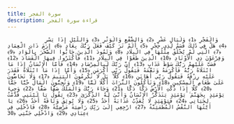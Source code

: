```yaml
---
title: سورة الفجر
description: قراءة سورة الفجر
---
```


                وَالْفَجْرِ ﴿1﴾ وَلَيَالٍ عَشْرٍ ﴿2﴾ وَالشَّفْعِ وَالْوَتْرِ ﴿3﴾ وَاللَّيْلِ إِذَا يَسْرِ ﴿4﴾ هَلْ فِي ذَٰلِكَ قَسَمٌ لِذِي حِجْرٍ ﴿5﴾ أَلَمْ تَرَ كَيْفَ فَعَلَ رَبُّكَ بِعَادٍ ﴿6﴾ إِرَمَ ذَاتِ الْعِمَادِ ﴿7﴾ الَّتِي لَمْ يُخْلَقْ مِثْلُهَا فِي الْبِلَادِ ﴿8﴾ وَثَمُودَ الَّذِينَ جَابُوا الصَّخْرَ بِالْوَادِ ﴿9﴾ وَفِرْعَوْنَ ذِي الْأَوْتَادِ ﴿10﴾ الَّذِينَ طَغَوْا فِي الْبِلَادِ ﴿11﴾ فَأَكْثَرُوا فِيهَا الْفَسَادَ ﴿12﴾ فَصَبَّ عَلَيْهِمْ رَبُّكَ سَوْطَ عَذَابٍ ﴿13﴾ إِنَّ رَبَّكَ لَبِالْمِرْصَادِ ﴿14﴾ فَأَمَّا الْإِنْسَانُ إِذَا مَا ابْتَلَاهُ رَبُّهُ فَأَكْرَمَهُ وَنَعَّمَهُ فَيَقُولُ رَبِّي أَكْرَمَنِ ﴿15﴾ وَأَمَّا إِذَا مَا ابْتَلَاهُ فَقَدَرَ عَلَيْهِ رِزْقَهُ فَيَقُولُ رَبِّي أَهَانَنِ ﴿16﴾ كَلَّا ۖ بَلْ لَا تُكْرِمُونَ الْيَتِيمَ ﴿17﴾ وَلَا تَحَاضُّونَ عَلَىٰ طَعَامِ الْمِسْكِينِ ﴿18﴾ وَتَأْكُلُونَ التُّرَاثَ أَكْلًا لَمًّا ﴿19﴾ وَتُحِبُّونَ الْمَالَ حُبًّا جَمًّا ﴿20﴾ كَلَّا إِذَا دُكَّتِ الْأَرْضُ دَكًّا دَكًّا ﴿21﴾ وَجَاءَ رَبُّكَ وَالْمَلَكُ صَفًّا صَفًّا ﴿22﴾ وَجِيءَ يَوْمَئِذٍ بِجَهَنَّمَ ۚ يَوْمَئِذٍ يَتَذَكَّرُ الْإِنْسَانُ وَأَنَّىٰ لَهُ الذِّكْرَىٰ ﴿23﴾ يَقُولُ يَا لَيْتَنِي قَدَّمْتُ لِحَيَاتِي ﴿24﴾ فَيَوْمَئِذٍ لَا يُعَذِّبُ عَذَابَهُ أَحَدٌ ﴿25﴾ وَلَا يُوثِقُ وَثَاقَهُ أَحَدٌ ﴿26﴾ يَا أَيَّتُهَا النَّفْسُ الْمُطْمَئِنَّةُ ﴿27﴾ ارْجِعِي إِلَىٰ رَبِّكِ رَاضِيَةً مَرْضِيَّةً ﴿28﴾ فَادْخُلِي فِي عِبَادِي ﴿29﴾ وَادْخُلِي جَنَّتِي ﴿30﴾
